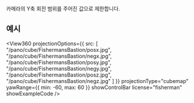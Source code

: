 
<OptionDescriptor type="{ min: number, max: number } | null" defaultVal="null" added="4.0.0" />

카메라의 Y축 회전 범위를 주어진 값으로 제한합니다.

## 예시

<View360
  projectionOptions={{
    src: [
      "/pano/cube/FishermansBastion/posx.jpg",
      "/pano/cube/FishermansBastion/negx.jpg",
      "/pano/cube/FishermansBastion/posy.jpg",
      "/pano/cube/FishermansBastion/negy.jpg",
      "/pano/cube/FishermansBastion/posz.jpg",
      "/pano/cube/FishermansBastion/negz.jpg"
    ]
  }}
  projectionType="cubemap"
  yawRange={{ min: -60, max: 60 }}
  showControlBar
  license="fisherman"
  showExampleCode />

